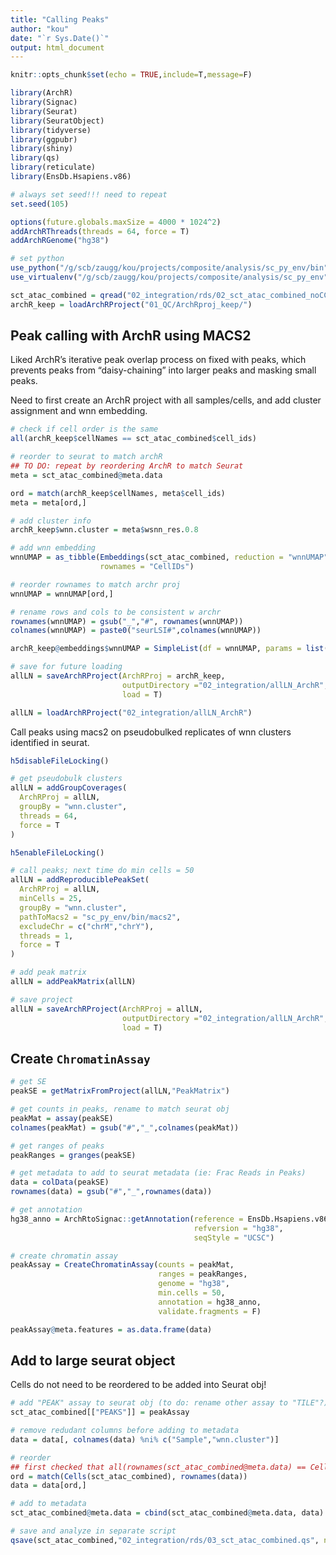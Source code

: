```yaml
---
title: "Calling Peaks"
author: "kou"
date: "`r Sys.Date()`"
output: html_document
---
```


```r
knitr::opts_chunk$set(echo = TRUE,include=T,message=F)
```

```r
library(ArchR)
library(Signac)
library(Seurat)
library(SeuratObject)
library(tidyverse)
library(ggpubr)
library(shiny)
library(qs)
library(reticulate)
library(EnsDb.Hsapiens.v86)

# always set seed!!! need to repeat
set.seed(105)

options(future.globals.maxSize = 4000 * 1024^2)
addArchRThreads(threads = 64, force = T)
addArchRGenome("hg38")

# set python
use_python("/g/scb/zaugg/kou/projects/composite/analysis/sc_py_env/bin")
use_virtualenv("/g/scb/zaugg/kou/projects/composite/analysis/sc_py_env")
```

```r
sct_atac_combined = qread("02_integration/rds/02_sct_atac_combined_noCCreg.qs")
archR_keep = loadArchRProject("01_QC/ArchRproj_keep/")
```

## Peak calling with ArchR using MACS2

Liked ArchR's iterative peak overlap process on fixed with peaks, which prevents peaks from "daisy-chaining" into larger peaks and masking small peaks.

Need to first create an ArchR project with all samples/cells, and add cluster assignment and wnn embedding.

```r
# check if cell order is the same
all(archR_keep$cellNames == sct_atac_combined$cell_ids)

# reorder to seurat to match archR
## TO DO: repeat by reordering ArchR to match Seurat
meta = sct_atac_combined@meta.data

ord = match(archR_keep$cellNames, meta$cell_ids)
meta = meta[ord,]

# add cluster info
archR_keep$wnn.cluster = meta$wsnn_res.0.8

# add wnn embedding
wnnUMAP = as_tibble(Embeddings(sct_atac_combined, reduction = "wnnUMAP"),
                    rownames = "CellIDs")

# reorder rownames to match archr proj
wnnUMAP = wnnUMAP[ord,]

# rename rows and cols to be consistent w archr
rownames(wnnUMAP) = gsub("_","#", rownames(wnnUMAP))
colnames(wnnUMAP) = paste0("seurLSI#",colnames(wnnUMAP))

archR_keep@embeddings$wnnUMAP = SimpleList(df = wnnUMAP, params = list())

# save for future loading
allLN = saveArchRProject(ArchRProj = archR_keep,
                         outputDirectory ="02_integration/allLN_ArchR", 
                         load = T)
```

```r
allLN = loadArchRProject("02_integration/allLN_ArchR")
```

Call peaks using macs2 on pseudobulked replicates of wnn clusters identified in seurat.

```r
h5disableFileLocking()

# get pseudobulk clusters
allLN = addGroupCoverages(
  ArchRProj = allLN, 
  groupBy = "wnn.cluster", 
  threads = 64,
  force = T
)

h5enableFileLocking()

# call peaks; next time do min cells = 50
allLN = addReproduciblePeakSet(
  ArchRProj = allLN,
  minCells = 25,
  groupBy = "wnn.cluster", 
  pathToMacs2 = "sc_py_env/bin/macs2",
  excludeChr = c("chrM","chrY"),
  threads = 1,
  force = T
)

# add peak matrix
allLN = addPeakMatrix(allLN)

# save project
allLN = saveArchRProject(ArchRProj = allLN,
                         outputDirectory ="02_integration/allLN_ArchR", 
                         load = T)
```

## Create `ChromatinAssay`

```r
# get SE
peakSE = getMatrixFromProject(allLN,"PeakMatrix")

# get counts in peaks, rename to match seurat obj
peakMat = assay(peakSE)
colnames(peakMat) = gsub("#","_",colnames(peakMat))

# get ranges of peaks
peakRanges = granges(peakSE)

# get metadata to add to seurat metadata (ie: Frac Reads in Peaks)
data = colData(peakSE)
rownames(data) = gsub("#","_",rownames(data))

# get annotation
hg38_anno = ArchRtoSignac::getAnnotation(reference = EnsDb.Hsapiens.v86, 
                                         refversion = "hg38",
                                         seqStyle = "UCSC")

# create chromatin assay
peakAssay = CreateChromatinAssay(counts = peakMat,
                                 ranges = peakRanges,
                                 genome = "hg38",
                                 min.cells = 50,
                                 annotation = hg38_anno,
                                 validate.fragments = F)

peakAssay@meta.features = as.data.frame(data)
```

## Add to large seurat object

Cells do not need to be reordered to be added into Seurat obj!

```r
# add "PEAK" assay to seurat obj (to do: rename other assay to "TILE"?)
sct_atac_combined[["PEAKS"]] = peakAssay

# remove redudant columns before adding to metadata
data = data[, colnames(data) %ni% c("Sample","wnn.cluster")]

# reorder
## first checked that all(rownames(sct_atac_combined@meta.data) == Cells(sct_atac_combined))
ord = match(Cells(sct_atac_combined), rownames(data))
data = data[ord,]

# add to metadata
sct_atac_combined@meta.data = cbind(sct_atac_combined@meta.data, data)

# save and analyze in separate script
qsave(sct_atac_combined,"02_integration/rds/03_sct_atac_combined.qs", nthreads = 64)
```
